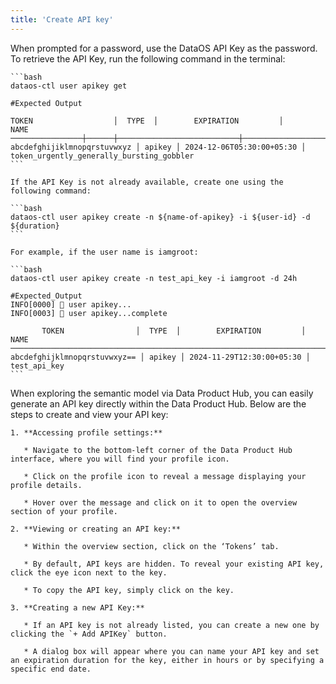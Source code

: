 ```yaml
---
title: 'Create API key'
---
```


<Tabs>
  <Tab title="Using CLI">
    When prompted for a password, use the DataOS API Key as the password. To retrieve the API Key, run the following command in the terminal:

    ```bash
    dataos-ctl user apikey get

    #Expected Output

    TOKEN                  │  TYPE  │        EXPIRATION         │                   NAME                     
    ────────────────┼──────┼───────────────────────────┼────────────────────────────────────────────
    abcdefghijiklmnopqrstuvwxyz │ apikey │ 2024-12-06T05:30:00+05:30 │ token_urgently_generally_bursting_gobbler 
    ```

    If the API Key is not already available, create one using the following command:

    ```bash
    dataos-ctl user apikey create -n ${name-of-apikey} -i ${user-id} -d ${duration}
    ```

    For example, if the user name is iamgroot:

    ```bash
    dataos-ctl user apikey create -n test_api_key -i iamgroot -d 24h

    #Expected_Output
    INFO[0000] 🔑 user apikey...                             
    INFO[0003] 🔑 user apikey...complete                     

           TOKEN                │  TYPE  │        EXPIRATION         │     NAME      
    ───────────────────────────────────────────────────────────────────────┼────────┼───────────────────────────┼───────────────
    abcdefghijklmnopqrstuvwxyz== │ apikey │ 2024-11-29T12:30:00+05:30 │ test_api_key
    ```
  </Tab>

  <Tab title="Using GUI">
    When exploring the semantic model via Data Product Hub, you can easily generate an API key directly within the Data Product Hub. Below are the steps to create and view your API key:

    1. **Accessing profile settings:**

       * Navigate to the bottom-left corner of the Data Product Hub interface, where you will find your profile icon.

       * Click on the profile icon to reveal a message displaying your profile details.

       * Hover over the message and click on it to open the overview section of your profile.

    2. **Viewing or creating an API key:**

       * Within the overview section, click on the ‘Tokens’ tab.

       * By default, API keys are hidden. To reveal your existing API key, click the eye icon next to the key.

       * To copy the API key, simply click on the key.

    3. **Creating a new API Key:**

       * If an API key is not already listed, you can create a new one by clicking the `+ Add APIKey` button.

       * A dialog box will appear where you can name your API key and set an expiration duration for the key, either in hours or by specifying a specific end date.
  </Tab>
</Tabs>